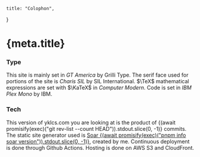 	title: "Colophon",
}



# {meta.title}

### Type

This site is mainly set in _GT America_ by Grilli Type.
The serif face used for portions of the site is _Charis SIL_ by SIL International.
$\TeX$ mathematical expressions are set with $\KaTeX$ in _Computer Modern_.
Code is set in _IBM Plex Mono_ by IBM.

### Tech

This version of yklcs.com you are looking at is the product of {(await promisify(exec)("git rev-list --count HEAD")).stdout.slice(0, -1)} commits.
The static site generator used is [Soar {(await promisify(exec)("pnpm info soar version")).stdout.slice(0, -1)}](https://github.com/yklcs/soar), created by me.
Continuous deployment is done through Github Actions.
Hosting is done on AWS S3 and CloudFront.
